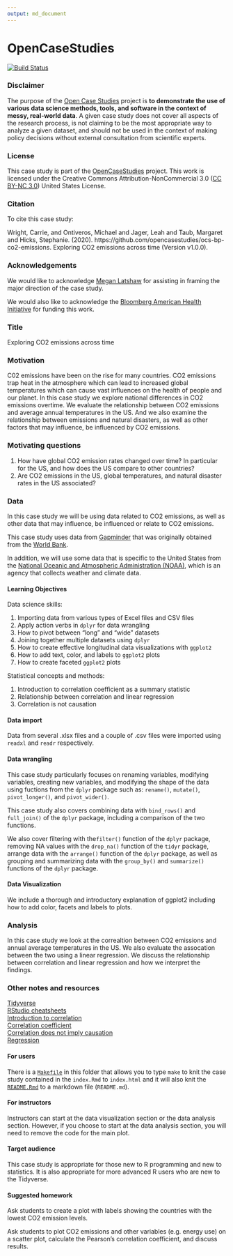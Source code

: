 ```yaml
---
output: md_document
---
```


<!-- README.md is generated from README.Rmd. Please edit that file -->

# OpenCaseStudies

[![Build Status](https://travis-ci.org/opencasestudies/ocs-bp-co2-emissions.svg?branch=master)](https://travis-ci.org/opencasestudies/ocs-bp-co2-emissions)

### Disclaimer 

The purpose of the [Open Case
Studies](https://opencasestudies.github.io) project is **to demonstrate
the use of various data science methods, tools, and software in the
context of messy, real-world data**. A given case study does not cover
all aspects of the research process, is not claiming to be the most
appropriate way to analyze a given dataset, and should not be used in
the context of making policy decisions without external consultation
from scientific experts.

### License 

This case study is part of the [OpenCaseStudies](https://opencasestudies.github.io) project. 
This work is licensed under the Creative Commons Attribution-NonCommercial 3.0 ([CC BY-NC 3.0](https://creativecommons.org/licenses/by-nc/3.0/us/)) United States License.

### Citation 

To cite this case study:

Wright, Carrie, and Ontiveros, Michael and Jager, Leah and Taub, Margaret and Hicks, Stephanie. (2020). https://github.com/opencasestudies/ocs-bp-co2-emissions. Exploring CO2 emissions across time (Version v1.0.0).

### Acknowledgements

We would like to acknowledge [Megan Latshaw](https://www.jhsph.edu/faculty/directory/profile/1708/megan-weil-latshaw) for assisting in framing the major direction of the case study.

We would also like to acknowledge the [Bloomberg American Health Initiative](https://americanhealth.jhu.edu/) for funding this work. 


### Title 

Exploring CO2 emissions across time

### Motivation 

C02 emissions have been on the rise for many countries. CO2 emissions trap heat in the atmosphere which can lead to increased global temperatures which can cause vast influences on the health of people and our planet. In this case study we explore national differences in CO2 emissions overtime. We evaluate the relationship between CO2 emissions and average annual temperatures in the US. And we also examine the relationship between emissions and natural disasters, as well as other factors that may influence, be influenced by CO2 emissions. 

### Motivating questions

1. How have global CO2 emission rates changed over time? In particular for the US, and how does the US compare to other countries? 
2. Are CO2 emissions in the US, global temperatures, and natural disaster rates in the US associated? 

### Data

In this case study we will be using data related to CO2 emissions, as well as other data that may influence, be influenced or relate to CO2 emissions. 

This case study uses data from [Gapminder](https://www.gapminder.org/data/){target="_blank"} that was originally obtained from the [World Bank](https://www.worldbank.org/en/what-we-do){target="_blank"}.

In addition, we will use some data that is specific to the United States from the [National Oceanic and Atmospheric Administration (NOAA)](https://www.noaa.gov/){target="_blank"}, which is an agency that collects weather and climate data.

#### Learning Objectives
Data science skills:

1. Importing data from various types of Excel files and CSV files
2. Apply action verbs in `dplyr` for data wrangling
3. How to pivot between "long" and "wide" datasets
4. Joining together multiple datasets using `dplyr`
5. How to create effective longitudinal data visualizations with `ggplot2`
6. How to add text, color, and labels to `ggplot2` plots
7. How to create faceted `ggplot2` plots

Statistical concepts and methods:

1. Introduction to correlation coefficient as a summary statistic
2. Relationship between correlation and linear regression
3. Correlation is not causation


#### Data import 

Data from several .xlsx files and a couple of .csv files were imported using `readxl` and `readr` respectively.

#### Data wrangling 

This case study particularly focuses on renaming variables, modifying variables, creating new variables, and modifying the shape of the data using fuctions from the `dplyr` package such as: `rename()`, `mutate()`, `pivot_longer()`, and `pivot_wider()`. 

This case study also covers combining data with `bind_rows()` and `full_join()` of the `dplyr` package, including a comparison of the two functions.

We also cover filtering with the`filter()` function of the `dplyr` package, removing NA values with the `drop_na()` function of the `tidyr` package, arrange data with the `arrange()` function of the `dplyr` package,  as well as grouping and summarizing data with the `group_by()` and `summarize()` functions of the `dplyr` package. 


#### Data Visualization

We include a thorough and introductory explanation of ggplot2 including how to add color, facets and labels to plots.

### Analysis 

In this case study we look at the correaltion between CO2 emissions and annual average temperatures in the US. We also evaluate the assocation between the two using a linear regression. We discuss the relationship between correlation and linear regression and how we interpret the findings.


### Other notes and resources

[Tidyverse](https://www.tidyverse.org/){target="_blank"}  
[RStudio cheatsheets](https://rstudio.com/resources/cheatsheets/){target="_blank"}   
[Introduction to correlation](https://www.mathsisfun.com/data/correlation.html){target="_blank"}   
[Correlation coefficient](https://rafalab.github.io/dsbook/regression.html#corr-coefl){target="_blank"}   
[Correlation does not imply causation](https://dfrieds.com/math/correlation-does-not-imply-causation.html){target="_blank"}  
[Regression](https://rafalab.github.io/dsbook/regression.html){target="_blank"}  

#### For users 

There is a [`Makefile`](Makefile) in this folder that allows you to type `make` to knit the case study contained in the `index.Rmd` to `index.html` and it will also knit the [`README.Rmd`](README.Rmd) to a markdown file (`README.md`). 

#### For instructors

Instructors can start at the data visualization section or the data analysis section. However, if you choose to start at the data analysis section, you will need to remove the code for the main plot.

#### Target audience 

This case study is appropriate for those new to R programming and new to statistics. It is also appropriate for more advanced R users who are new to the Tidyverse.

#### Suggested homework

Ask students to create a plot with labels showing the countries with the lowest CO2 emission levels.

Ask students to plot CO2 emissions and other variables (e.g. energy use) on a scatter plot, calculate the Pearson's correlation coefficient, and discuss results. 

